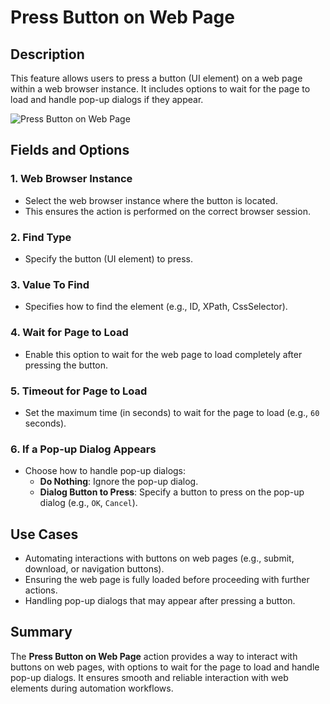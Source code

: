 # Press Button on Web Page  

## Description
This feature allows users to press a button (UI element) on a web page within a web browser instance. It includes options to wait for the page to load and handle pop-up dialogs if they appear.  

![Press Button on Web Page](../../../assets/browser-automation/press-button-on-web-page.png)  

## Fields and Options  

### 1. Web Browser Instance
- Select the web browser instance where the button is located.  
- This ensures the action is performed on the correct browser session.  

### 2. Find Type
- Specify the button (UI element) to press.  

### 3. Value To Find
- Specifies how to find the element (e.g., ID, XPath, CssSelector).
### 4. Wait for Page to Load
- Enable this option to wait for the web page to load completely after pressing the button.  

### 5. Timeout for Page to Load
- Set the maximum time (in seconds) to wait for the page to load (e.g., `60` seconds).  

### 6. If a Pop-up Dialog Appears
- Choose how to handle pop-up dialogs:  
  - **Do Nothing**: Ignore the pop-up dialog.  
  - **Dialog Button to Press**: Specify a button to press on the pop-up dialog (e.g., `OK`, `Cancel`).  

## Use Cases
- Automating interactions with buttons on web pages (e.g., submit, download, or navigation buttons).  
- Ensuring the web page is fully loaded before proceeding with further actions.  
- Handling pop-up dialogs that may appear after pressing a button.  

## Summary
The **Press Button on Web Page** action provides a way to interact with buttons on web pages, with options to wait for the page to load and handle pop-up dialogs. It ensures smooth and reliable interaction with web elements during automation workflows.